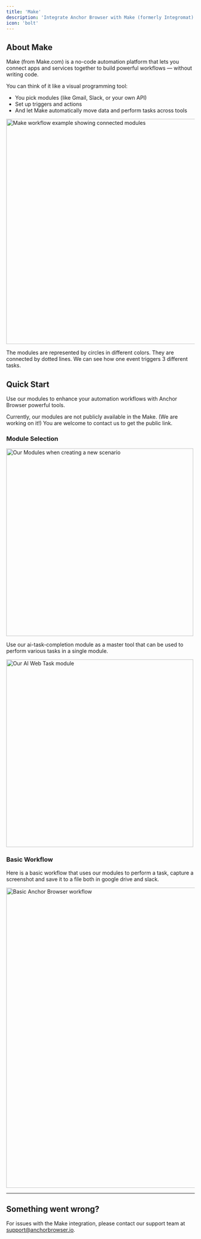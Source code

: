 ```yaml
---
title: 'Make'
description: 'Integrate Anchor Browser with Make (formerly Integromat) for no-code automation workflows'
icon: 'bolt'
---
```


## About Make

Make (from Make.com) is a no-code automation platform that lets you connect apps and services together to build powerful workflows — without writing code.

You can think of it like a visual programming tool:

- You pick modules (like Gmail, Slack, or your own API)
- Set up triggers and actions
- And let Make automatically move data and perform tasks across tools

<img
  className="mx-auto"
  src="/images/make-workflow-example.png"
  alt="Make workflow example showing connected modules"
  width="600"
/>

The modules are represented by circles in different colors. They are connected by dotted lines. We can see how one event triggers 3 different tasks.

## Quick Start
Use our modules to enhance your automation workflows with Anchor Browser powerful tools.

<Warning>
  Currently, our modules are not publicly available in the Make. (We are working on it!) You are welcome to contact us to get the public link.
</Warning>

### Module Selection

<img
  className="mx-auto"
  src="/images/anchor-make-modules.png"
  alt="Our Modules when creating a new scenario"
  width="500"
/>

Use our ai-task-completion module as a master tool that can be used to perform various tasks in a single module.

<img
  className="mx-auto"
  src="/images/make-master-tool.png"
  alt="Our AI Web Task module"
  width="500"
/>
### Basic Workflow

Here is a basic workflow that uses our modules to perform a task, capture a screenshot and save it to a file both in google drive and slack.

<img    
  className="mx-auto"
  src="/images/make-basic-workflow.png"
  alt="Basic Anchor Browser workflow"
  width="800"
/>

---
## Something went wrong?

For issues with the Make integration, please contact our support team at [support@anchorbrowser.io](mailto:support@anchorbrowser.io).